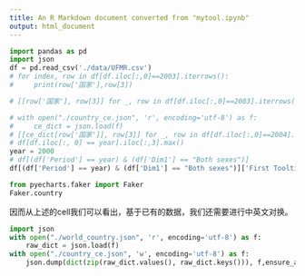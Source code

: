 ```yaml
---
title: An R Markdown document converted from "mytool.ipynb"
output: html_document
---
```


```python
import pandas as pd
import json
df = pd.read_csv('./data/UFMR.csv')
# for index, row in df[df.iloc[:,0]==2003].iterrows():
#     print(row['国家'],row[3])

# [[row['国家'], row[3]] for _, row in df[df.iloc[:,0]==2003].iterrows()]

# with open("./country_ce.json", 'r', encoding='utf-8') as f:
#     ce_dict = json.load(f)
# [[ce_dict[row['国家']], row[3]] for _, row in df[df.iloc[:,0]==2004].iterrows()]
# df[df.iloc[:, 0] == year].iloc[:,3].max()
year = 2000
# df[(df['Period'] == year) & (df['Dim1'] == "Both sexes")]
df[(df['Period'] == year) & (df['Dim1'] == "Both sexes")]['First Tooltip']
```

```python
from pyecharts.faker import Faker
Faker.country
```

因而从上述的cell我们可以看出，基于已有的数据，我们还需要进行中英文对换。

```python
import json
with open("./world_country.json", 'r', encoding='utf-8') as f:
    raw_dict = json.load(f)
with open("./country_ce.json", 'w', encoding='utf-8') as f:
    json.dump(dict(zip(raw_dict.values(), raw_dict.keys())), f,ensure_ascii=False)
```

